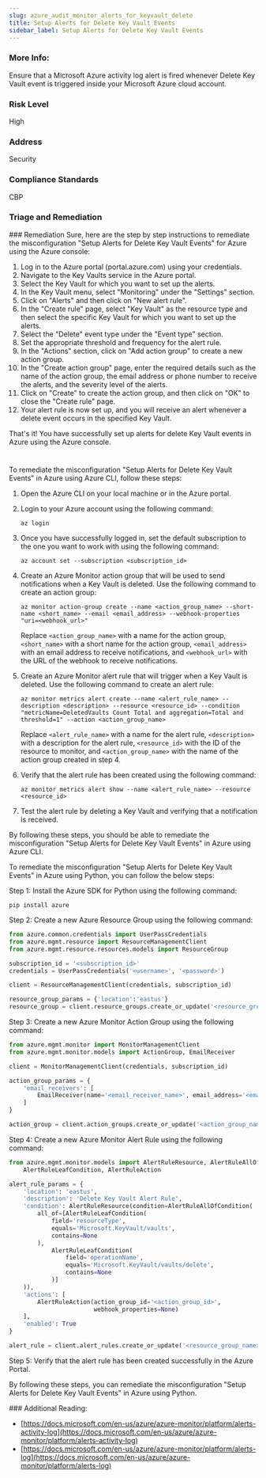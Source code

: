 ```yaml
---
slug: azure_audit_monitor_alerts_for_keyvault_delete
title: Setup Alerts for Delete Key Vault Events
sidebar_label: Setup Alerts for Delete Key Vault Events
---
```


### More Info:

Ensure that a Microsoft Azure activity log alert is fired whenever Delete Key Vault event is triggered inside your Microsoft Azure cloud account.

### Risk Level

High

### Address

Security

### Compliance Standards

CBP


### Triage and Remediation
<Tabs>
<Tab title='Remediation'>
### Remediation

<AccordionGroup>
<Accordion title='Using Console' defaultOpen='true'>
Sure, here are the step by step instructions to remediate the misconfiguration "Setup Alerts for Delete Key Vault Events" for Azure using the Azure console:

1. Log in to the Azure portal (portal.azure.com) using your credentials.
2. Navigate to the Key Vaults service in the Azure portal.
3. Select the Key Vault for which you want to set up the alerts.
4. In the Key Vault menu, select "Monitoring" under the "Settings" section.
5. Click on "Alerts" and then click on "New alert rule".
6. In the "Create rule" page, select "Key Vault" as the resource type and then select the specific Key Vault for which you want to set up the alerts.
7. Select the "Delete" event type under the "Event type" section.
8. Set the appropriate threshold and frequency for the alert rule.
9. In the "Actions" section, click on "Add action group" to create a new action group.
10. In the "Create action group" page, enter the required details such as the name of the action group, the email address or phone number to receive the alerts, and the severity level of the alerts.
11. Click on "Create" to create the action group, and then click on "OK" to close the "Create rule" page.
12. Your alert rule is now set up, and you will receive an alert whenever a delete event occurs in the specified Key Vault.

That's it! You have successfully set up alerts for delete Key Vault events in Azure using the Azure console.

#
</Accordion>

<Accordion title='Using CLI'>
To remediate the misconfiguration "Setup Alerts for Delete Key Vault Events" in Azure using Azure CLI, follow these steps:

1. Open the Azure CLI on your local machine or in the Azure portal.

2. Login to your Azure account using the following command:

   ```
   az login
   ```

3. Once you have successfully logged in, set the default subscription to the one you want to work with using the following command:

   ```
   az account set --subscription <subscription_id>
   ```

4. Create an Azure Monitor action group that will be used to send notifications when a Key Vault is deleted. Use the following command to create an action group:

   ```
   az monitor action-group create --name <action_group_name> --short-name <short_name> --email <email_address> --webhook-properties "uri=<webhook_url>"
   ```

   Replace `<action_group_name>` with a name for the action group, `<short_name>` with a short name for the action group, `<email_address>` with an email address to receive notifications, and `<webhook_url>` with the URL of the webhook to receive notifications.

5. Create an Azure Monitor alert rule that will trigger when a Key Vault is deleted. Use the following command to create an alert rule:

   ```
   az monitor metrics alert create --name <alert_rule_name> --description <description> --resource <resource_id> --condition "metricName=DeletedVaults Count Total and aggregation=Total and threshold=1" --action <action_group_name>
   ```

   Replace `<alert_rule_name>` with a name for the alert rule, `<description>` with a description for the alert rule, `<resource_id>` with the ID of the resource to monitor, and `<action_group_name>` with the name of the action group created in step 4.

6. Verify that the alert rule has been created using the following command:

   ```
   az monitor metrics alert show --name <alert_rule_name> --resource <resource_id>
   ```

7. Test the alert rule by deleting a Key Vault and verifying that a notification is received.

By following these steps, you should be able to remediate the misconfiguration "Setup Alerts for Delete Key Vault Events" in Azure using Azure CLI.
</Accordion>

<Accordion title='Using Python'>
To remediate the misconfiguration "Setup Alerts for Delete Key Vault Events" in Azure using Python, you can follow the below steps:

Step 1: Install the Azure SDK for Python using the following command:

```
pip install azure
```

Step 2: Create a new Azure Resource Group using the following command:

```python
from azure.common.credentials import UserPassCredentials
from azure.mgmt.resource import ResourceManagementClient
from azure.mgmt.resource.resources.models import ResourceGroup

subscription_id = '<subscription_id>'
credentials = UserPassCredentials('<username>', '<password>')

client = ResourceManagementClient(credentials, subscription_id)

resource_group_params = {'location':'eastus'}
resource_group = client.resource_groups.create_or_update('<resource_group_name>', ResourceGroup(**resource_group_params))
```

Step 3: Create a new Azure Monitor Action Group using the following command:

```python
from azure.mgmt.monitor import MonitorManagementClient
from azure.mgmt.monitor.models import ActionGroup, EmailReceiver

client = MonitorManagementClient(credentials, subscription_id)

action_group_params = {
    'email_receivers': [
        EmailReceiver(name='<email_receiver_name>', email_address='<email_address>')
    ]
}

action_group = client.action_groups.create_or_update('<action_group_name>', ActionGroup(**action_group_params))
```

Step 4: Create a new Azure Monitor Alert Rule using the following command:

```python
from azure.mgmt.monitor.models import AlertRuleResource, AlertRuleAllOfCondition, \
    AlertRuleLeafCondition, AlertRuleAction

alert_rule_params = {
    'location': 'eastus',
    'description': 'Delete Key Vault Alert Rule',
    'condition': AlertRuleResource(condition=AlertRuleAllOfCondition(
        all_of=[AlertRuleLeafCondition(
            field='resourceType',
            equals='Microsoft.KeyVault/vaults',
            contains=None
        ),
            AlertRuleLeafCondition(
                field='operationName',
                equals='Microsoft.KeyVault/vaults/delete',
                contains=None
            )]
    )),
    'actions': [
        AlertRuleAction(action_group_id='<action_group_id>',
                        webhook_properties=None)
    ],
    'enabled': True
}

alert_rule = client.alert_rules.create_or_update('<resource_group_name>', '<alert_rule_name>', AlertRuleResource(**alert_rule_params))
```

Step 5: Verify that the alert rule has been created successfully in the Azure Portal.

By following these steps, you can remediate the misconfiguration "Setup Alerts for Delete Key Vault Events" in Azure using Python.
</Accordion>

</AccordionGroup>
</Tab>
</Tabs>
### Additional Reading:

- [https://docs.microsoft.com/en-us/azure/azure-monitor/platform/alerts-activity-log](https://docs.microsoft.com/en-us/azure/azure-monitor/platform/alerts-activity-log) 
- [https://docs.microsoft.com/en-us/azure/azure-monitor/platform/alerts-log](https://docs.microsoft.com/en-us/azure/azure-monitor/platform/alerts-log) 


